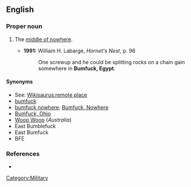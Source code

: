==English==

===Proper noun===
{{en-proper-noun|sg=[[bumfuck|Bumfuck]], [[Egypt]]}}

# {{US|originally military}} The [[middle of nowhere]].
#* '''1991:''' William H. Labarge, ''Hornet's Nest'', p. 96
#*: One screwup and he could be splitting rocks on a chain gain somewhere in '''Bumfuck, Egypt'''.

====Synonyms====
* See: [[Wikisaurus:remote place]]
* [[bumfuck]]
* [[bumfuck nowhere]]; [[Bumfuck, Nowhere]]
* [[Bumfuck, Ohio]]
* [[Woop Woop]] (''Australia'')
* East Bumblefuck
* East Bumfuck
* BFE

===References===
* {{cite book |author=Elting, John R., Dan Cragg, Ernest Deal |year=1984 |title=A Dictionary of Soldier Talk |location=New York |publisher=Scribner |pages=p. 43}}

[[Category:Military]]